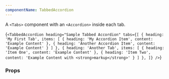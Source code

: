 ```yaml
---
componentName: TabbedAccordion
---
```


A `<Tabs>` component with an `<Accordion>` inside each tab.

<LiveComponent>{`<TabbedAccordion
  heading="Sample Tabbed Accordion"
  tabs={[
    {
      heading: 'My First Tab',
      items: [
        { heading: 'My Accordion Item', content: 'Example Content' },
        { heading: 'Another Accordion Item', content: 'Example Content' }
      ]
    },
    {
      heading: 'Another Tab',
      items: [
        { heading: 'Item One', content: 'Example Content' },
        { heading: 'Item Two', content: 'Example Content with <strong>markup</strong>' }
      ]
    },
  ]}
/>`}</LiveComponent>

### Props

<PropsTable props={componentProps} />
